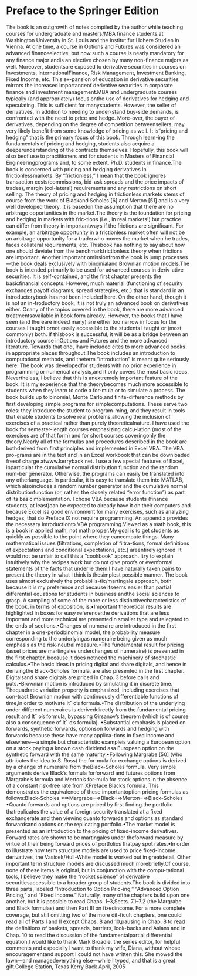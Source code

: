 # Preface to the Springer Edition{.unnumbered}

The book is an outgrowth of notes compiled by the author while teaching courses for undergraduate and masters/MBA ﬁnance students at Washington University in St. Louis and the Institut fur Hohere Studien in Vienna. At one time, a course in Options and Futures was considered an advanced ﬁnanceelective, but now such a course is nearly mandatory for any ﬁnance major andis an elective chosen by many non-ﬁnance majors as well. Moreover, studentsare exposed to derivative securities in courses on Investments, InternationalFinance, Risk Management, Investment Banking, Fixed Income, etc. This ex-pansion of education in derivative securities mirrors the increased importanceof derivative securities in corporate ﬁnance and investment management.MBA and undergraduate courses typically (and appropriately) focus onthe use of derivatives for hedging and speculating. This is suﬃcient for manystudents. However, the seller of derivatives, in addition to needing to under-stand buy-side demands, is confronted with the need to price and hedge. More-over, the buyer of derivatives, depending on the degree of competition betweensellers, may very likely beneﬁt from some knowledge of pricing as well. It is“pricing and hedging” that is the primary focus of this book. Through learn-ing the fundamentals of pricing and hedging, students also acquire a deeperunderstanding of the contracts themselves. Hopefully, this book will also beof use to practitioners and for students in Masters of Financial Engineeringprograms and, to some extent, Ph.D. students in ﬁnance.The book is concerned with pricing and hedging derivatives in frictionlessmarkets. By “frictionless,” I mean that the book ignores transaction costs(commissions, bid-ask spreads and the price impacts of trades), margin (col-lateral) requirements and any restrictions on short selling. The theory of pricing and hedging in frictionless markets stems of course from the work of Blackand Scholes [6] and Merton [51] and is a very well developed theory. It is basedon the assumption that there are no arbitrage opportunities in the market.The theory is the foundation for pricing and hedging in markets with fric-tions (i.e., in real markets!) but practice can diﬀer from theory in importantways if the frictions are signiﬁcant. For example, an arbitrage opportunity in
a frictionless market often will not be an arbitrage opportunity for a traderwho moves the market when he trades, faces collateral requirements, etc. Thisbook has nothing to say about how one should deviate from the benchmarkfrictionless theory when frictions are important. Another important omissionfrom the book is jump processes—the book deals exclusively with binomialand Brownian motion models.The book is intended primarily to be used for advanced courses in deriv-ative securities. It is self-contained, and the ﬁrst chapter presents the basicﬁnancial concepts. However, much material (functioning of security exchanges,payoﬀ diagrams, spread strategies, etc.) that is standard in an introductorybook has not been included here. On the other hand, though it is not an in-troductory book, it is not truly an advanced book on derivatives either. Onany of the topics covered in the book, there are more advanced treatmentsavailable in book form already. However, the books that I have seen (and thereare indeed many) are either too narrow in focus for the courses I taught ornot easily accessible to the students I taught or (most commonly) both. If thisbook is successful, it will be as a bridge between an introductory course inOptions and Futures and the more advanced literature. Towards that end, Ihave included cites to more advanced books in appropriate places throughout.The book includes an introduction to computational methods, and theterm “introduction” is meant quite seriously here. The book was developedfor students with no prior experience in programming or numerical analysis,and it only covers the most basic ideas. Nevertheless, I believe that this is anextremely important feature of the book. It is my experience that the theorybecomes much more accessible to students when they learn to code a for-mula or to simulate a process. The book builds up to binomial, Monte Carlo,and ﬁnite-diﬀerence methods by ﬁrst developing simple programs for simplecomputations. These serve two roles: they introduce the student to program-ming, and they result in tools that enable students to solve real problems,allowing the inclusion of exercises of a practical rather than purely theoreticalnature. I have used the book for semester-length courses emphasizing calcu-lation (most of the exercises are of that form) and for short courses coveringonly the theory.Nearly all of the formulas and procedures described in the book are bothderived from ﬁrst principles and implemented in Excel VBA. The VBA pro-grams are in the text and in an Excel workbook that can be downloaded freeof charge atwww.kerryback.net. I use a few special features of Excel, inparticular the cumulative normal distribution function and the random num-ber generator. Otherwise, the programs can easily be translated into any otherlanguage. In particular, it is easy to translate them into MATLAB, which alsoincludes a random number generator and the cumulative normal distributionfunction (or, rather, the closely related “error function”) as part of its basicimplementation. I chose VBA because students (ﬁnance students, at least)can be expected to already have it on their computers and because Excel isa good environment for many exercises, such as analyzing hedges, that do
Preface IX
not require programming. An appendix provides the necessary introductionto VBA programming.Viewed as a math book, this is a book in applied math, not math proper.My goal is to get students as quickly as possible to the point where they cancompute things. Many mathematical issues (ﬁltrations, completion of ﬁltra-tions, formal deﬁnitions of expectations and conditional expectations, etc.) areentirely ignored. It would not be unfair to call this a “cookbook” approach. Itry to explain intuitively why the recipes work but do not give proofs or evenformal statements of the facts that underlie them.I have naturally taken pains to present the theory in what I think is thesimplest possible manner. The book uses almost exclusively the probabilis-tic/martingale approach, both because it is my preference and because itseems easier than partial diﬀerential equations for students in business andthe social sciences to grasp. A sampling of some of the more or less distinctivecharacteristics of the book, in terms of exposition, is:•Important theoretical results are highlighted in boxes for easy reference;the derivations that are less important and more technical are presentedin smaller type and relegated to the ends of sections.•Changes of numeraire are introduced in the ﬁrst chapter in a one-periodbinomial model, the probability measure corresponding to the underlyingas numeraire being given as much emphasis as the risk-neutral measure.•The fundamental result for pricing (asset prices are martingales underchanges of numeraire) is presented in the ﬁrst chapter, because it does notneed the machinery of stochastic calculus.•The basic ideas in pricing digital and share digitals, and hence in derivingthe Black-Scholes formula, are also presented in the ﬁrst chapter. Digitalsand share digitals are priced in Chap. 3 before calls and puts.•Brownian motion is introduced by simulating it in discrete time. Thequadratic variation property is emphasized, including exercises that con-trast Brownian motion with continuously diﬀerentiable functions of time,in order to motivate Itˆ o’s formula.•The distribution of the underlying under diﬀerent numeraires is deriveddirectly from the fundamental pricing result and Itˆ o’s formula, bypassing Girsanov’s theorem (which is of course also a consequence of Itˆ o’s formula). •Substantial emphasis is placed on forwards, synthetic forwards, optionson forwards and hedging with forwards because these have many applica-tions in ﬁxed income and elsewhere—a simple but characteristic exampleis valuing a European option on a stock paying a known cash dividend asa European option on the synthetic forward with the same maturity.•Following Margrabe [50] (who attributes the idea to S. Ross) the for-mula for exchange options is derived by a change of numeraire from theBlack-Scholes formula. Very simple arguments derive Black’s formula forforward and futures options from Margrabe’s formula and Merton’s for-mula for stock options in the absence of a constant risk-free rate from
XPreface
Black’s formula. This demonstrates the equivalence of these importantoption pricing formulas as follows:Black-Scholes =⇒Margrabe=⇒Black=⇒Merton=⇒Black-Scholes •Quanto forwards and options are priced by ﬁrst ﬁnding the portfolio thatreplicates the value of a foreign security translated at a ﬁxed exchangerate and then viewing quanto forwards and options as standard forwardsand options on the replicating portfolio.•The market model is presented as an introduction to the pricing of ﬁxed-income derivatives. Forward rates are shown to be martingales under theforward measure by virtue of their being forward prices of portfolios thatpay spot rates.•In order to illustrate how term structure models are used to price ﬁxed-income derivatives, the Vasicek/Hull-White model is worked out in greatdetail. Other important term structure models are discussed much morebrieﬂy.Of course, none of these items is original, but in conjunction with the compu-tational tools, I believe they make the “rocket science” of derivative securitiesaccessible to a broader group of students.The book is divided into three parts, labeled “Introduction to Option Pric-ing,” “Advanced Option Pricing,” and “Fixed Income.” Naturally, many ofthe chapters build upon one another, but it is possible to read Chaps. 1–3,Sects. 7.1–7.2 (the Margrabe and Black formulas) and then Part III on ﬁxedincome. For a more complete coverage, but still omitting two of the more dif-ﬁcult chapters, one could read all of Parts I and II except Chaps. 8 and 10,pausing in Chap. 8 to read the deﬁnitions of baskets, spreads, barriers, look-backs and Asians and in Chap. 10 to read the discussion of the fundamentalpartial diﬀerential equation.I would like to thank Mark Broadie, the series editor, for helpful comments,and especially I want to thank my wife, Diana, without whose encouragementand support I could not have written this. She mowed the lawn—and managedeverything else—while I typed, and that is a great gift.College Station, Texas Kerry Back April, 2005
